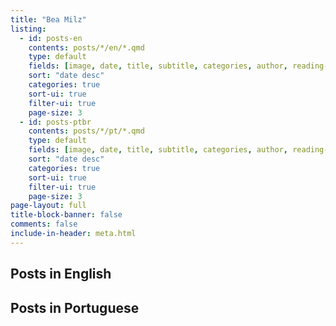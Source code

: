 ```yaml
---
title: "Bea Milz"
listing:
  - id: posts-en
    contents: posts/*/en/*.qmd
    type: default
    fields: [image, date, title, subtitle, categories, author, reading-time]  
    sort: "date desc"
    categories: true
    sort-ui: true
    filter-ui: true
    page-size: 3
  - id: posts-ptbr
    contents: posts/*/pt/*.qmd
    type: default
    fields: [image, date, title, subtitle, categories, author, reading-time]  
    sort: "date desc"
    categories: true
    sort-ui: true
    filter-ui: true
    page-size: 3    
page-layout: full
title-block-banner: false
comments: false
include-in-header: meta.html  
---
```


## Posts in English

::: {#posts-en}
:::

## Posts in Portuguese

::: {#posts-ptbr}
:::

